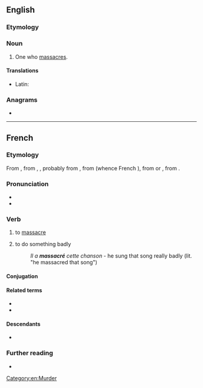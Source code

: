 ==English==

===Etymology===
{{suffix|en|massacre|er}}

===Noun===
{{en-noun}}

# One who [[massacre]]s.

====Translations====
{{trans-top|one who massacres}}
* Latin: {{t|la|trucidator}}
{{trans-mid}}
{{trans-bottom}}

===Anagrams===
* {{anagrams|en|a=aacemrrss|arms races}}

[[Category:en:Murder]]

----

==French==

===Etymology===
From {{inh|fr|frm|massacrer}}, from {{inh|fr|fro|macecrer}}, {{m|fro|macecler}}, probably from {{inh|fr|VL.||*matteuculāre}}, from {{m|la||*matteuca}} (whence French {{m|fr|massue}}), from {{m|la||*mattea}} or {{inh|fr|LL.|mattia}}, from {{inh|fr|la|mateola||hoe}}.

===Pronunciation===
* {{fr-IPA}}
* {{audio|fr|Fr-massacrer.ogg|Audio}}

===Verb===
{{fr-verb}}

# to [[massacre]] {{gloss|kill}}
# {{lb|fr|figuratively}} to do something badly
#: ''Il a '''massacré''' cette chanson'' - he sung that song really badly (lit. "he massacred that song")

====Conjugation====
{{fr-conj-auto}}

====Related terms====
* {{l|fr|massacre}}
* {{l|fr|massue}}

====Descendants====
* {{desc|it|massacrare|bor=1}}

===Further reading===
* {{R:TLFi}}